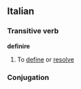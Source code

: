 ==Italian==
===Transitive verb===
'''definire'''
# To [[define]] or [[resolve]]
===Conjugation===
{{it-conj-ire-b|defin|avere}}